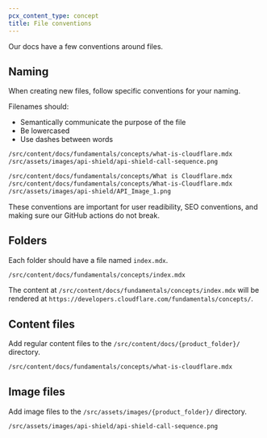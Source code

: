 ```yaml
---
pcx_content_type: concept
title: File conventions
---
```


Our docs have a few conventions around files.

## Naming

When creating new files, follow specific conventions for your naming.

Filenames should:

- Semantically communicate the purpose of the file
- Be lowercased
- Use dashes between words

```txt title="Acceptable file names"
/src/content/docs/fundamentals/concepts/what-is-cloudflare.mdx
/src/assets/images/api-shield/api-shield-call-sequence.png
```

```txt title="Unacceptable file names"
/src/content/docs/fundamentals/concepts/What is Cloudflare.mdx
/src/content/docs/fundamentals/concepts/What-is-Cloudflare.mdx
/src/assets/images/api-shield/API_Image_1.png
```

These conventions are important for user readibility, SEO conventions, and making sure our GitHub actions do not break.

## Folders

Each folder should have a file named `index.mdx`.

```txt
/src/content/docs/fundamentals/concepts/index.mdx
```

The content at `/src/content/docs/fundamentals/concepts/index.mdx` will be rendered at `https://developers.cloudflare.com/fundamentals/concepts/`.

## Content files

Add regular content files to the `/src/content/docs/{product_folder}/` directory.

```txt
/src/content/docs/fundamentals/concepts/what-is-cloudflare.mdx
```

## Image files

Add image files to the `/src/assets/images/{product_folder}/` directory.

```txt
/src/assets/images/api-shield/api-shield-call-sequence.png
```
